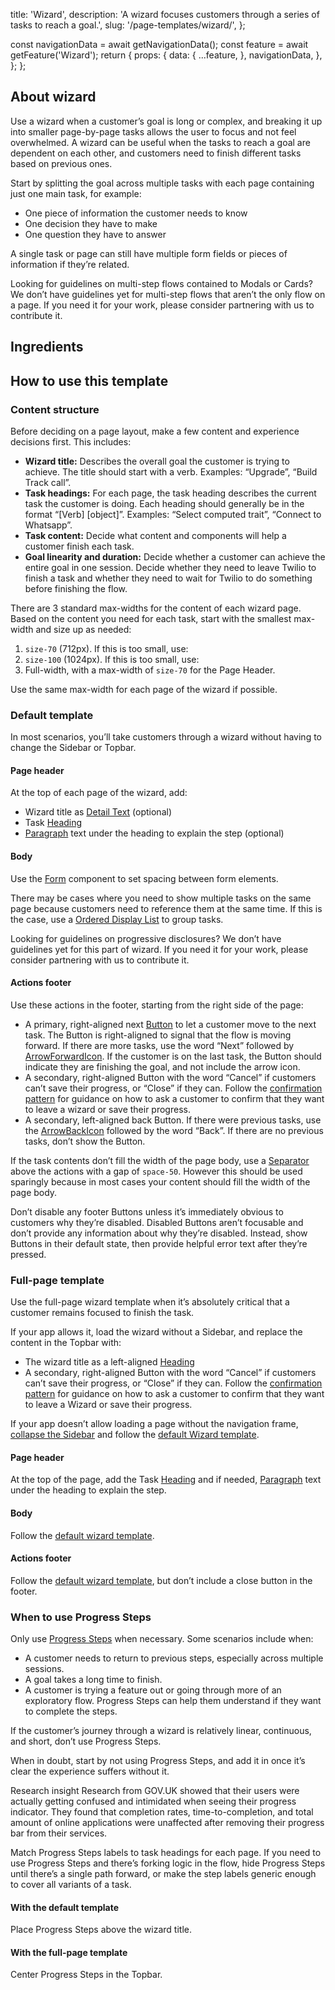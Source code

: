   title: 'Wizard',
  description: 'A wizard focuses customers through a series of tasks to reach a goal.',
  slug: '/page-templates/wizard/',
};




  const navigationData = await getNavigationData();
  const feature = await getFeature('Wizard');
  return {
    props: {
      data: {
        ...feature,
      },
      navigationData,
    },
  };
};

<NormalizedPatternHeader
  description={meta.description}
  name={meta.title}
  data={props.data}
  categoryRoute={SidebarCategoryRoutes.PAGE_TEMPLATES}
/>

<contentwrapper>

<PageAside data={mdxHeadings} />

<content>

<StoryPreview
  title="Wizard page template - default"
  storyID="website-pagetemplateexamples--default-wizard-example"
  code={DefaultWizardExample}
/>

## About wizard

Use a wizard when a customer’s goal is long or complex, and breaking it up into smaller page-by-page tasks allows the user to focus and not feel overwhelmed. A wizard can be useful when the tasks to reach a goal are dependent on each other, and customers need to finish different tasks based on previous ones.

Start by splitting the goal across multiple tasks with each page containing just one main task, for example:
- One piece of information the customer needs to know
- One decision they have to make
- One question they have to answer

A single task or page can still have multiple form fields or pieces of information if they’re related.

<Callout variant='neutral' marginY="space70">
  <CalloutHeading as="h2">Looking for guidelines on multi-step flows contained to Modals or Cards?</CalloutHeading>
  <CalloutText>We don’t have guidelines yet for multi-step flows that aren’t the only flow on a page. If you need it for your work, please consider partnering with us to contribute it.</CalloutText>
</Callout>

## Ingredients

<WizardIngredients />

## How to use this template

<StoryPreview
  title="Wizard page template - default with content"
  storyID="website-pagetemplateexamples--default-wizard-with-content-example"
  code={DefaultWizardWithContentExample}
/>

### Content structure

Before deciding on a page layout, make a few content and experience decisions first. This includes:

- **Wizard title:** Describes the overall goal the customer is trying to achieve. The title should start with a verb. Examples: “Upgrade”, “Build Track call”.
- **Task headings:** For each page, the task heading describes the current task the customer is doing. Each heading should generally be in the format “[Verb] [object]”. Examples: “Select computed trait”, “Connect to Whatsapp”.
- **Task content:** Decide what content and components will help a customer finish each task.
- **Goal linearity and duration:** Decide whether a customer can achieve the entire goal in one session. Decide whether they need to leave Twilio to finish a task and whether they need to wait for Twilio to do something before finishing the flow.

There are 3 standard max-widths for the content of each wizard page. Based on the content you need for each task, start with the smallest max-width and size up as needed:
1. `size-70` (712px). If this is too small, use:
2. `size-100` (1024px). If this is too small, use:
3. Full-width, with a max-width of `size-70` for the Page Header.

Use the same max-width for each page of the wizard if possible.

### Default template

In most scenarios, you’ll take customers through a wizard without having to change the Sidebar or Topbar.

<StoryPreview
  title="Wizard page template - default with content"
  storyID="website-pagetemplateexamples--default-wizard-with-content-example"
  code={DefaultWizardWithContentExample}
/>

#### Page header

At the top of each page of the wizard, add:
- Wizard title as [Detail Text](/components/detail-text) (optional)
- Task [Heading](/components/heading)
- [Paragraph](/components/paragraph) text under the heading to explain the step (optional)

#### Body

Use the [Form](/components/form) component to set spacing between form elements.

There may be cases where you need to show multiple tasks on the same page because customers need to reference them at the same time. If this is the case, use a [Ordered Display List](/components/list#ordered-display-list) to group tasks.

<StoryPreview
  title="Wizard page template - default ordered list"
  storyID="website-pagetemplateexamples--default-wizard-ordered-list-example"
  code={DefaultWizardOrderedListExample}
/>

<Callout variant='neutral' marginY="space70">
  <CalloutHeading as="h2">Looking for guidelines on progressive disclosures?</CalloutHeading>
  <CalloutText>We don’t have guidelines yet for this part of wizard. If you need it for your work, please consider partnering with us to contribute it.</CalloutText>
</Callout>

#### Actions footer

Use these actions in the footer, starting from the right side of the page:
- A primary, right-aligned next [Button](/components/button) to let a customer move to the next task. The Button is right-aligned to signal that the flow is moving forward. If there are more tasks, use the word “Next” followed by [ArrowForwardIcon](/components/icon). If the customer is on the last task, the Button should indicate they are finishing the goal, and not include the arrow icon.
- A secondary, right-aligned Button with the word “Cancel” if customers can’t save their progress, or “Close” if they can. Follow the [confirmation pattern](/patterns/confirmation) for guidance on how to ask a customer to confirm that they want to leave a wizard or save their progress.
- A secondary, left-aligned back Button. If there were previous tasks, use the [ArrowBackIcon](/components/icon) followed by the word “Back”. If there are no previous tasks, don’t show the Button.

If the task contents don’t fill the width of the page body, use a [Separator](/components/separator) above the actions with a gap of `space-50`. However this should be used sparingly because in most cases your content should fill the width of the page body.

Don’t disable any footer Buttons unless it’s immediately obvious to customers why they’re disabled. Disabled Buttons aren’t focusable and don’t provide any information about why they’re disabled. Instead, show Buttons in their default state, then provide helpful error text after they’re pressed.

<StoryPreview
  title="Wizard page template - footer options"
  storyID="website-pagetemplateexamples--wizard-footer-options-example"
  code={WizardFooterOptionsExample}
  height="350px"
/>

### Full-page template

<StoryPreview
  title="Wizard page template - full page"
  storyID="website-pagetemplateexamples--wizard-full-page-example"
  code={WizardFullPageExample}
/>

Use the full-page wizard template when it’s absolutely critical that a customer remains focused to finish the task.

If your app allows it, load the wizard without a Sidebar, and replace the content in the Topbar with:

- The wizard title as a left-aligned [Heading](/components/heading)
- A secondary, right-aligned Button with the word “Cancel” if customers can’t save their progress, or “Close” if they can. Follow the [confirmation pattern](/patterns/confirmation) for guidance on how to ask a customer to confirm that they want to leave a Wizard or save their progress.

If your app doesn’t allow loading a page without the navigation frame, [collapse the Sidebar](/components/sidebar#compact-push-sidebar) and follow the [default Wizard template](#default-template).

#### Page header

At the top of the page, add the Task [Heading](/components/heading) and if needed, [Paragraph](/components/paragraph) text under the heading to explain the step.

#### Body

Follow the [default wizard template](#default-template).

#### Actions footer

Follow the [default wizard template](#default-template), but don’t include a close button in the footer.

### When to use Progress Steps

Only use [Progress Steps](/components/progress-steps) when necessary. Some scenarios include when:

- A customer needs to return to previous steps, especially across multiple sessions.
- A goal takes a long time to finish.
- A customer is trying a feature out or going through more of an exploratory flow. Progress Steps can help them understand if they want to complete the steps.

If the customer’s journey through a wizard is relatively linear, continuous, and short, don’t use Progress Steps.

When in doubt, start by not using Progress Steps, and add it in once it’s clear the experience suffers without it.

<Callout variant='neutral' marginY="space70">
  <CalloutHeading as="h2">Research insight</CalloutHeading>
  <CalloutText><Anchor href="https://designnotes.blog.gov.uk/2014/07/07/do-less-problems-as-shared-spaces/">Research from GOV.UK</Anchor> showed that their users were actually getting confused and intimidated when seeing their progress indicator. They found that completion rates, time-to-completion, and total amount of online applications were unaffected after removing their progress bar from their services.</CalloutText>
</Callout>

Match Progress Steps labels to task headings for each page. If you need to use Progress Steps and there’s forking logic in the flow, hide Progress Steps until there’s a single path forward, or make the step labels generic enough to cover all variants of a task.

#### With the default template

Place Progress Steps above the wizard title.

<StoryPreview
  title="Wizard page template - default header with progress steps"
  storyID="website-pagetemplateexamples--wizard-default-header-with-progress-steps-example"
  code={WizardDefaultHeaderWithProgressStepsExample}
  height="420px"
/>

#### With the full-page template

Center Progress Steps in the Topbar.

<StoryPreview
  title="Wizard page template - full page header with progress steps"
  storyID="website-pagetemplateexamples--wizard-full-page-header-with-progress-steps-example"
  code={WizardFullPageHeaderWithProgressStepsExample}
  height="150px"
/>

</content>

</contentwrapper>
